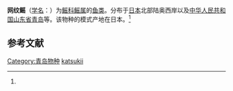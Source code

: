 {{Speciesbox
| name = 网纹鳐
| status = 
| status_system = 
| image = 
| genus = Raja
| species = katsukii
| authority = (Tanaka, 1929)<ref name='id5247'>{{cite web| url =http://www.bioinfo.cn/db05/BjdwSpecies.php?action=view&id=5247| title =网纹鳐| work =《中国动物物种编目数据库》| publisher =中国科学院微生物研究所| author =中国科学院动物研究所| accessdate =2009-04-11| deadurl =yes| archiveurl =https://web.archive.org/web/20160305022732/http://www.bioinfo.cn/db05/BjdwSpecies.php?action=view&id=5247| archivedate =2016-03-05}}</ref>
}}

'''网纹鳐'''（[[学名|学名]]：{{lang|la|''Raja katsukii''}}）为[[鳐科|鳐科]][[鳐属|鳐属]]的[[鱼类|鱼类]]。分布于[[日本|日本]]北部陆奥西岸以及[[中华人民共和国|中华人民共和国]][[山东省|山东省]][[青岛|青岛]]等。该物种的模式产地在日本。<ref name='id5247'/>

== 参考文献 ==
{{reflist}}

{{Wikispecies|Raja katsukii}}
{{Taxonbar|from=Q15233127}}

[[Category:青岛物种|Category:青岛物种]]
[[Category:鳐属|katsukii]]


{{鱼类小作品}}